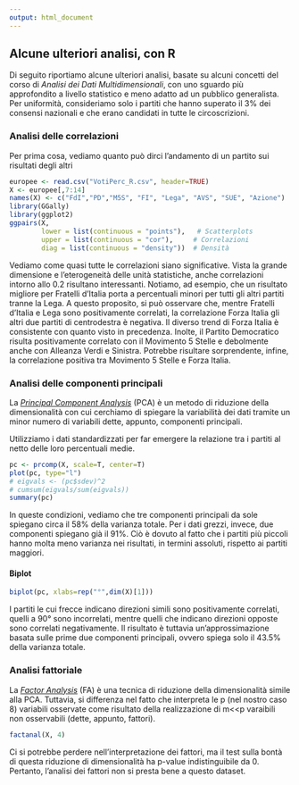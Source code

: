 ```yaml
---
output: html_document
---
```


## Alcune ulteriori analisi, con R

Di seguito riportiamo alcune ulteriori analisi, basate su alcuni concetti del corso di _Analisi dei Dati Multidimensionali_, con uno sguardo più approfondito a livello statistico e meno adatto ad un pubblico generalista.
Per uniformità, consideriamo solo i partiti che hanno superato il 3% dei consensi nazionali e che erano candidati in tutte le circoscrizioni.

### Analisi delle correlazioni

Per prima cosa, vediamo quanto può dirci l'andamento di un partito sui risultati degli altri
```r
europee <- read.csv("VotiPerc_R.csv", header=TRUE)
X <- europee[,7:14]
names(X) <- c("FdI","PD","M5S", "FI", "Lega", "AVS", "SUE", "Azione")
library(GGally)
library(ggplot2)
ggpairs(X, 
        lower = list(continuous = "points"),   # Scatterplots
        upper = list(continuous = "cor"),     # Correlazioni
        diag = list(continuous = "density"))  # Densità
```

Vediamo come quasi tutte le correlazioni siano significative. Vista la grande dimensione e l'eterogeneità delle unità statistiche, anche correlazioni intorno allo 0.2 risultano interessanti. Notiamo, ad esempio, che un risultato migliore per Fratelli d'Italia porta a percentuali minori per tutti gli altri partiti tranne la Lega.
A questo proposito, si può osservare che, mentre Fratelli d'Italia e Lega sono positivamente correlati, la correlazione Forza Italia gli altri due partiti di centrodestra è negativa. Il diverso trend di Forza Italia è consistente con quanto visto in precedenza. Inolte, il Partito Democratico risulta positivamente correlato con il Movimento 5 Stelle e debolmente anche con Alleanza Verdi e Sinistra. Potrebbe risultare sorprendente, infine, la correlazione positiva tra Movimento 5 Stelle e Forza Italia.

### Analisi delle componenti principali

La [_Principal Component Analysis_](https://en.wikipedia.org/wiki/Principal_component_analysis) (PCA) è un metodo di riduzione della dimensionalità con cui cerchiamo di spiegare la variabilità dei dati tramite un minor numero di variabili dette, appunto, componenti principali.

Utilizziamo i dati standardizzati per far emergere la relazione tra i partiti al netto delle loro percentuali medie.
```r
pc <- prcomp(X, scale=T, center=T)
plot(pc, type="l")
# eigvals <- (pc$sdev)^2
# cumsum(eigvals/sum(eigvals))
summary(pc)
```
In queste condizioni, vediamo che tre componenti principali da sole spiegano circa il 58% della varianza totale. Per i dati grezzi, invece, due componenti spiegano già il 91%. Ciò è dovuto al fatto che i partiti più piccoli hanno molta meno varianza nei risultati, in termini assoluti, rispetto ai partiti maggiori.

#### Biplot

```r
biplot(pc, xlabs=rep("°",dim(X)[1]))
```

I partiti le cui frecce indicano direzioni simili sono positivamente correlati, quelli a 90° sono incorrelati, mentre quelli che indicano direzioni opposte sono correlati negativamente. Il risultato è tuttavia un'approssimazione basata sulle prime due componenti principali, ovvero spiega solo il 43.5% della varianza totale.

### Analisi fattoriale

La [_Factor Analysis_](https://en.wikipedia.org/wiki/Factor_analysis) (FA) è una tecnica di riduzione della dimensionalità simile alla PCA. Tuttavia, si differenza nel fatto che interpreta le p (nel nostro caso 8) variabili osservate come risultato della realizzazione di m<<p varaibili non osservabili (dette, appunto, fattori).

```r
factanal(X, 4)
```

Ci si potrebbe perdere nell'interpretazione dei fattori, ma il test sulla bontà di questa riduzione di dimensionalità ha p-value indistinguibile da 0. Pertanto, l'analisi dei fattori non si presta bene a questo dataset.

